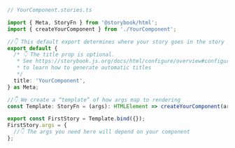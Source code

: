 ```ts
// YourComponent.stories.ts

import { Meta, StoryFn } from '@storybook/html';
import { createYourComponent } from './YourComponent';

//👇 This default export determines where your story goes in the story list
export default {
  /* 👇 The title prop is optional.
   * See https://storybook.js.org/docs/html/configure/overview#configure-story-loading
   * to learn how to generate automatic titles
   */
  title: 'YourComponent',
} as Meta;

//👇 We create a “template” of how args map to rendering
const Template: StoryFn = (args): HTMLElement => createYourComponent(args);

export const FirstStory = Template.bind({});
FirstStory.args = {
  //👇 The args you need here will depend on your component
};
```

